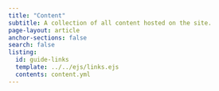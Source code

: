 ```yaml
---
title: "Content"
subtitle: A collection of all content hosted on the site.
page-layout: article
anchor-sections: false
search: false
listing:
  id: guide-links
  template: ../../ejs/links.ejs
  contents: content.yml
---
```


::: {#guide-links .column-screen-inset-right style="max-width: 850px;"}
:::